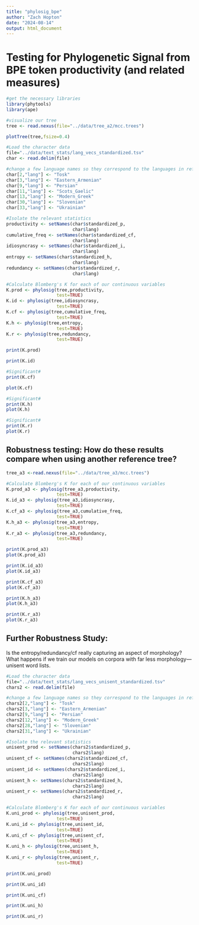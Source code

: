```yaml
---
title: "phylosig_bpe"
author: "Zach Hopton"
date: "2024-08-14"
output: html_document
---
```


# Testing for Phylogenetic Signal from BPE token productivity (and related measures)

```r
#get the necessary libraries
library(phytools)
library(ape)
```

```r
#visualize our tree
tree <- read.nexus(file="../data/tree_a2/mcc.trees")
```

```r
plotTree(tree,fsize=0.4)
```

```r
#Load the character data
file="../data/text_stats/lang_vecs_standardized.tsv"
char <- read.delim(file)

#change a few language names so they correspond to the languages in reference tree
char[2,"lang"] <- "Tosk"
char[3,"lang"] <- "Eastern_Armenian"
char[9,"lang"] <- "Persian"
char[11,"lang"] <- "Scots_Gaelic"
char[13,"lang"] <- "Modern_Greek"
char[30,"lang"] <- "Slovenian"
char[33,"lang"] <- "Ukrainian"
```

```r
#Isolate the relevant statistics
productivity <- setNames(char$standardized_p,
                         char$lang)
cumulative_freq <- setNames(char$standardized_cf,
                         char$lang)
idiosyncrasy <- setNames(char$standardized_i,
                         char$lang)
entropy <- setNames(char$standardized_h,
                         char$lang)
redundancy <- setNames(char$standardized_r,
                         char$lang)
```


```r
#Calculate Blomberg's K for each of our continuous variables
K.prod <- phylosig(tree,productivity,
                   test=TRUE)
K.id <- phylosig(tree,idiosyncrasy,
                   test=TRUE)
K.cf <- phylosig(tree,cumulative_freq,
                   test=TRUE)
K.h <- phylosig(tree,entropy,
                   test=TRUE)
K.r <- phylosig(tree,redundancy,
                   test=TRUE)
```
```r
print(K.prod)
```
```r
print(K.id)
```
```r
#Significant#
print(K.cf)
```

```r
plot(K.cf)
```

```r
#Significant#
print(K.h)
plot(K.h)
```

```r
#Significant#
print(K.r)
plot(K.r)
```
## Robustness testing: How do these results compare when using another reference tree?

```r
tree_a3 <-read.nexus(file="../data/tree_a3/mcc.trees")
```

```r
#Calculate Blomberg's K for each of our continuous variables
K.prod_a3 <- phylosig(tree_a3,productivity,
                   test=TRUE)
K.id_a3 <- phylosig(tree_a3,idiosyncrasy,
                   test=TRUE)
K.cf_a3 <- phylosig(tree_a3,cumulative_freq,
                   test=TRUE)
K.h_a3 <- phylosig(tree_a3,entropy,
                   test=TRUE)
K.r_a3 <- phylosig(tree_a3,redundancy,
                   test=TRUE)
```

```r
print(K.prod_a3)
plot(K.prod_a3)
```

```r
print(K.id_a3)
plot(K.id_a3)
```


```r
print(K.cf_a3)
plot(K.cf_a3)
```

```r
print(K.h_a3)
plot(K.h_a3)
```


```r
print(K.r_a3)
plot(K.r_a3)
```

## Further Robustness Study: 
Is the entropy/redundancy/cf really capturing an aspect of morphology? What happens if we train our models on corpora 
with far less morphology—unisent word lists.

```r
#Load the character data
file="../data/text_stats/lang_vecs_unisent_standardized.tsv"
chars2 <- read.delim(file)

#change a few language names so they correspond to the languages in reference tree
chars2[2,"lang"] <- "Tosk"
chars2[3,"lang"] <- "Eastern_Armenian"
chars2[9,"lang"] <- "Persian"
chars2[12,"lang"] <- "Modern_Greek"
chars2[28,"lang"] <- "Slovenian"
chars2[31,"lang"] <- "Ukrainian"
```


```r
#Isolate the relevant statistics
unisent_prod <- setNames(chars2$standardized_p,
                         chars2$lang)
unisent_cf <- setNames(chars2$standardized_cf,
                         chars2$lang)
unisent_id <- setNames(chars2$standardized_i,
                         chars2$lang)
unisent_h <- setNames(chars2$standardized_h,
                         chars2$lang)
unisent_r <- setNames(chars2$standardized_r,
                         chars2$lang)
```


```r
#Calculate Blomberg's K for each of our continuous variables
K.uni_prod <- phylosig(tree,unisent_prod,
                   test=TRUE)
K.uni_id <- phylosig(tree,unisent_id,
                   test=TRUE)
K.uni_cf <- phylosig(tree,unisent_cf,
                   test=TRUE)
K.uni_h <- phylosig(tree,unisent_h,
                   test=TRUE)
K.uni_r <- phylosig(tree,unisent_r,
                   test=TRUE)
```

```r
print(K.uni_prod)
```

```r
print(K.uni_id)
```

```r
print(K.uni_cf)
```


```r
print(K.uni_h)
```


```r
print(K.uni_r)
```
